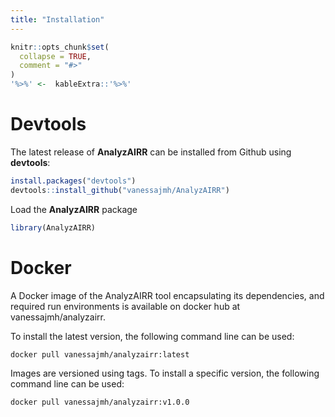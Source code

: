 ```yaml
---
title: "Installation"
---
```



```r
knitr::opts_chunk$set(
  collapse = TRUE,
  comment = "#>"
)
'%>%' <-  kableExtra::'%>%'

```

# Devtools
The latest release of **AnalyzAIRR** can be installed from Github using **devtools**:
```r
install.packages("devtools")  
devtools::install_github("vanessajmh/AnalyzAIRR")
```

Load the **AnalyzAIRR** package
```r
library(AnalyzAIRR)
```

# Docker
A Docker image of the AnalyzAIRR tool encapsulating its dependencies, and required run environments is available on docker hub at vanessajmh/analyzairr.

To install the latest version, the following command line can be used:
```bash
docker pull vanessajmh/analyzairr:latest
```

Images are versioned using tags. To install a specific version,  the following command line can be used:

```bash
docker pull vanessajmh/analyzairr:v1.0.0

```




